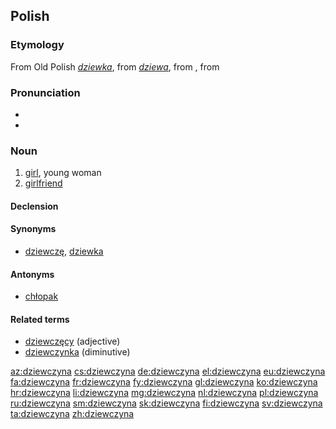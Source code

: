 ==Polish==

===Etymology===
From Old Polish ''[[dziewka]]'', from ''[[dziewa]]'', from {{etyl|sla-pro|pl}} {{recons|děva|lang=sla-pro}}, from {{etyl|ine-pro|pl}} {{recons|dhē-|lang=ine-pro}}

===Pronunciation===
* {{IPA|/d͡ʑɛfˈt͡ʂɨna/|lang=pl}}
* {{audio|pl-dziewczyna.ogg|audio}}

===Noun===
{{head|pl|noun|g=f}}

# [[girl]], young woman
# [[girlfriend]]

====Declension====
{{pl-decl-noun
|dziewczyna|dziewczyny
|dziewczyny|dziewczyn
|dziewczynie|dziewczynom
|dziewczynę|dziewczyny
|dziewczyną|dziewczynami
|dziewczynie|dziewczynach
|dziewczyno|dziewczyny
}}

====Synonyms====
*[[dziewczę]], [[dziewka]]

====Antonyms====
* [[chłopak]]

====Related terms====
* [[dziewczęcy]] (adjective)
* [[dziewczynka]] (diminutive)

[[az:dziewczyna]]
[[cs:dziewczyna]]
[[de:dziewczyna]]
[[el:dziewczyna]]
[[eu:dziewczyna]]
[[fa:dziewczyna]]
[[fr:dziewczyna]]
[[fy:dziewczyna]]
[[gl:dziewczyna]]
[[ko:dziewczyna]]
[[hr:dziewczyna]]
[[li:dziewczyna]]
[[mg:dziewczyna]]
[[nl:dziewczyna]]
[[pl:dziewczyna]]
[[ru:dziewczyna]]
[[sm:dziewczyna]]
[[sk:dziewczyna]]
[[fi:dziewczyna]]
[[sv:dziewczyna]]
[[ta:dziewczyna]]
[[zh:dziewczyna]]